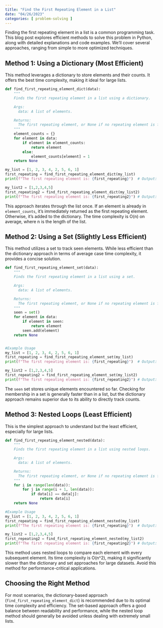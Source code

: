 ```yaml
---
title: "Find the First Repeating Element in a List"
date: "04/26/2023"
categories: [ problem-solving ]
---
```



Finding the first repeating element in a list is a common programming task.  This blog post explores efficient methods to solve this problem in Python, along with detailed explanations and code examples.  We'll cover several approaches, ranging from simple to more optimized techniques.

## Method 1: Using a Dictionary (Most Efficient)

This method leverages a dictionary to store elements and their counts.  It offers the best time complexity, making it ideal for large lists.

```python
def find_first_repeating_element_dict(data):
    """
    Finds the first repeating element in a list using a dictionary.

    Args:
      data: A list of elements.

    Returns:
      The first repeating element, or None if no repeating element is found.
    """
    element_counts = {}
    for element in data:
        if element in element_counts:
            return element
        else:
            element_counts[element] = 1
    return None

my_list = [1, 2, 3, 4, 2, 5, 6, 1]
first_repeating = find_first_repeating_element_dict(my_list)
print(f"The first repeating element is: {first_repeating}")  # Output: The first repeating element is: 2

my_list2 = [1,2,3,4,5]
first_repeating2 = find_first_repeating_element_dict(my_list2)
print(f"The first repeating element is: {first_repeating2}") # Output: The first repeating element is: None

```

This approach iterates through the list once.  If an element is already in `element_counts`, it's immediately returned as the first repeating element. Otherwise, it's added to the dictionary.  The time complexity is O(n) on average, where n is the length of the list.


## Method 2: Using a Set (Slightly Less Efficient)

This method utilizes a set to track seen elements. While less efficient than the dictionary approach in terms of average case time complexity, it provides a concise solution.


```python
def find_first_repeating_element_set(data):
    """
    Finds the first repeating element in a list using a set.

    Args:
      data: A list of elements.

    Returns:
      The first repeating element, or None if no repeating element is found.
    """
    seen = set()
    for element in data:
        if element in seen:
            return element
        seen.add(element)
    return None


#Example Usage
my_list = [1, 2, 3, 4, 2, 5, 6, 1]
first_repeating = find_first_repeating_element_set(my_list)
print(f"The first repeating element is: {first_repeating}")  # Output: The first repeating element is: 2

my_list2 = [1,2,3,4,5]
first_repeating2 = find_first_repeating_element_set(my_list2)
print(f"The first repeating element is: {first_repeating2}") # Output: The first repeating element is: None
```

The `seen` set stores unique elements encountered so far.  Checking for membership in a set is generally faster than in a list, but the dictionary approach remains superior due to its ability to directly track counts.

## Method 3: Nested Loops (Least Efficient)


This is the simplest approach to understand but the least efficient, especially for large lists.

```python
def find_first_repeating_element_nested(data):
    """
    Finds the first repeating element in a list using nested loops.

    Args:
      data: A list of elements.

    Returns:
      The first repeating element, or None if no repeating element is found.
    """
    for i in range(len(data)):
        for j in range(i + 1, len(data)):
            if data[i] == data[j]:
                return data[i]
    return None

#Example Usage
my_list = [1, 2, 3, 4, 2, 5, 6, 1]
first_repeating = find_first_repeating_element_nested(my_list)
print(f"The first repeating element is: {first_repeating}")  # Output: The first repeating element is: 2

my_list2 = [1,2,3,4,5]
first_repeating2 = find_first_repeating_element_nested(my_list2)
print(f"The first repeating element is: {first_repeating2}") # Output: The first repeating element is: None
```

This method uses nested loops to compare each element with every subsequent element. Its time complexity is O(n^2), making it significantly slower than the dictionary and set approaches for large datasets.  Avoid this method for performance-critical applications.


## Choosing the Right Method

For most scenarios, the dictionary-based approach (`find_first_repeating_element_dict`) is recommended due to its optimal time complexity and efficiency.  The set-based approach offers a good balance between readability and performance, while the nested loop method should generally be avoided unless dealing with extremely small lists.

